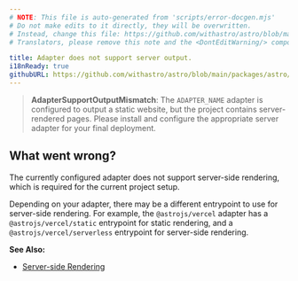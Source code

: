 ```yaml
---
# NOTE: This file is auto-generated from 'scripts/error-docgen.mjs'
# Do not make edits to it directly, they will be overwritten.
# Instead, change this file: https://github.com/withastro/astro/blob/main/packages/astro/src/core/errors/errors-data.ts
# Translators, please remove this note and the <DontEditWarning/> component.

title: Adapter does not support server output.
i18nReady: true
githubURL: https://github.com/withastro/astro/blob/main/packages/astro/src/core/errors/errors-data.ts
---
```


<DontEditWarning />


> **AdapterSupportOutputMismatch**: The `ADAPTER_NAME` adapter is configured to output a static website, but the project contains server-rendered pages. Please install and configure the appropriate server adapter for your final deployment.

## What went wrong?
The currently configured adapter does not support server-side rendering, which is required for the current project setup.

Depending on your adapter, there may be a different entrypoint to use for server-side rendering. For example, the `@astrojs/vercel` adapter has a `@astrojs/vercel/static` entrypoint for static rendering, and a `@astrojs/vercel/serverless` entrypoint for server-side rendering.

**See Also:**
-  [Server-side Rendering](/vi/guides/on-demand-rendering/)


